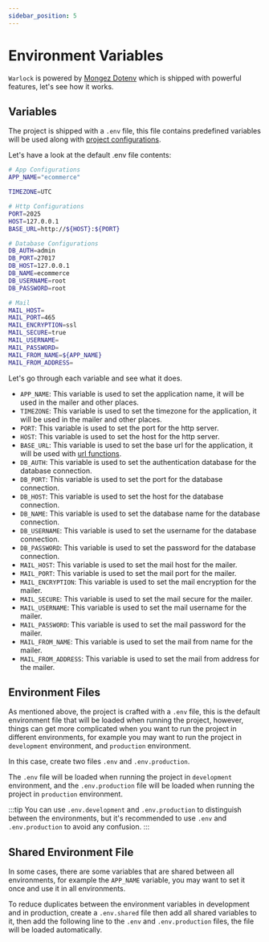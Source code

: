 ```yaml
---
sidebar_position: 5
---
```


# Environment Variables

`Warlock` is powered by [Mongez Dotenv](https://github.com/hassanzohdy/mongez-dotenv) which is shipped with powerful features, let's see how it works.

## Variables

The project is shipped with a `.env` file, this file contains predefined variables will be used along with [project configurations](./../config/getting-started).

Let's have a look at the default .env file contents:

```bash
# App Configurations
APP_NAME="ecommerce"

TIMEZONE=UTC

# Http Configurations
PORT=2025
HOST=127.0.0.1
BASE_URL=http://${HOST}:${PORT}

# Database Configurations
DB_AUTH=admin
DB_PORT=27017
DB_HOST=127.0.0.1
DB_NAME=ecommerce
DB_USERNAME=root
DB_PASSWORD=root

# Mail
MAIL_HOST=
MAIL_PORT=465
MAIL_ENCRYPTION=ssl
MAIL_SECURE=true
MAIL_USERNAME=
MAIL_PASSWORD=
MAIL_FROM_NAME=${APP_NAME}
MAIL_FROM_ADDRESS=
```

Let's go through each variable and see what it does.

- `APP_NAME`: This variable is used to set the application name, it will be used in the mailer and other places.
- `TIMEZONE`: This variable is used to set the timezone for the application, it will be used in the mailer and other places.
- `PORT`: This variable is used to set the port for the http server.
- `HOST`: This variable is used to set the host for the http server.
- `BASE_URL`: This variable is used to set the base url for the application, it will be used with [url functions](./../utils//urls.mdx).
- `DB_AUTH`: This variable is used to set the authentication database for the database connection.
- `DB_PORT`: This variable is used to set the port for the database connection.
- `DB_HOST`: This variable is used to set the host for the database connection.
- `DB_NAME`: This variable is used to set the database name for the database connection.
- `DB_USERNAME`: This variable is used to set the username for the database connection.
- `DB_PASSWORD`: This variable is used to set the password for the database connection.
- `MAIL_HOST`: This variable is used to set the mail host for the mailer.
- `MAIL_PORT`: This variable is used to set the mail port for the mailer.
- `MAIL_ENCRYPTION`: This variable is used to set the mail encryption for the mailer.
- `MAIL_SECURE`: This variable is used to set the mail secure for the mailer.
- `MAIL_USERNAME`: This variable is used to set the mail username for the mailer.
- `MAIL_PASSWORD`: This variable is used to set the mail password for the mailer.
- `MAIL_FROM_NAME`: This variable is used to set the mail from name for the mailer.
- `MAIL_FROM_ADDRESS`: This variable is used to set the mail from address for the mailer.

## Environment Files

As mentioned above, the project is crafted with a `.env` file, this is the default environment file that will be loaded when running the project, however, things can get more complicated when you want to run the project in different environments, for example you may want to run the project in `development` environment, and `production` environment.

In this case, create two files `.env` and `.env.production`.

The `.env` file will be loaded when running the project in `development` environment, and the `.env.production` file will be loaded when running the project in `production` environment.

:::tip
You can use `.env.development` and `.env.production` to distinguish between the environments, but it's recommended to use `.env` and `.env.production` to avoid any confusion.
:::

## Shared Environment File

In some cases, there are some variables that are shared between all environments, for example the `APP_NAME` variable, you may want to set it once and use it in all environments.

To reduce duplicates between the environment variables in development and in production, create a `.env.shared` file then add all shared variables to it, then add the following line to the `.env` and `.env.production` files, the file will be loaded automatically.